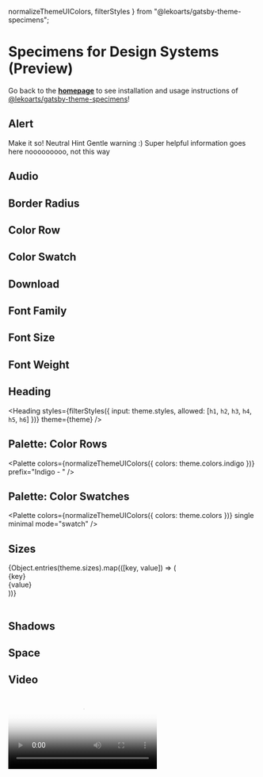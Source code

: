   normalizeThemeUIColors,
  filterStyles
} from "@lekoarts/gatsby-theme-specimens";

# Specimens for Design Systems (Preview)

Go back to the [**homepage**](/) to see installation and usage instructions of [@lekoarts/gatsby-theme-specimens](https://github.com/LekoArts/gatsby-themes/tree/master/themes/gatsby-theme-specimens)!

## Alert

<Alert type="success">Make it so!</Alert>
<Alert type="hint">Neutral Hint</Alert>
<Alert type="warning">Gentle warning :)</Alert>
<Alert type="info">Super helpful information goes here</Alert>
<Alert type="danger">nooooooooo, not this way</Alert>

## Audio

<Audio
  src="sounds/through_the_gate.mp3"
  name="Through the Gate"
  desc="Hundreds of years in the future, in a colonized Solar System, police detective Josephus Miller, born on Ceres in the asteroid belt, is sent to find a missing young woman, Juliette 'Julie' Andromeda Mao. James Holden, Executive Officer of the ice hauler Canterbury, is involved in a tragic incident that threatens to destabilize the uneasy peace between Earth, Mars and the Belt."
/>
<Audio src="../sounds/through_the_gate.mp3" />

## Border Radius

<BorderRadius radii={theme.radii} />

## Color Row

<ColorRow color="#000" name="Blackness" prefix="Dark - " />

## Color Swatch

<ColorSwatch color="#fff" />
<ColorSwatch color="#2d3748" name="Blueish" />
<ColorSwatch color="#667eea" name="Swift" />
<ColorSwatch color="#4fd1c5" name="4" prefix="Teal - " />

## Download

<Download
  name="Gatsby Themes Wallpaper"
  notes="Use for Social Media previews"
  src="../downloads/gatsby-themes-wallpaper.jpg"
/>
<Download name="Logo" bg="black" src="../downloads/logo.png" />

## Font Family

<FontFamily fonts={theme.fonts} />

## Font Size

<FontSize fontSizes={theme.fontSizes} />

## Font Weight

<FontWeight fontWeights={theme.fontWeights} />

## Heading

<Heading
  styles={filterStyles({
    input: theme.styles,
    allowed: [`h1`, `h2`, `h3`, `h4`, `h5`, `h6`]
  })}
  theme={theme}
/>

## Palette: Color Rows

<Palette
  colors={normalizeThemeUIColors({ colors: theme.colors.indigo })}
  prefix="Indigo - "
/>

## Palette: Color Swatches

<Palette
  colors={normalizeThemeUIColors({ colors: theme.colors })}
  single
  minimal
  mode="swatch"
/>

## Sizes

<Table
  columns={[`120px 1fr`]}
  titles={[`Token`, `Value`]}
  className="sizes-table"
>
  {Object.entries(theme.sizes).map(([key, value]) => (
    <div key={key}>
      <div>{key}</div>
      <div>{value}</div>
    </div>
  ))}
</Table>

## Shadows

<Shadow shadows={theme.shadows} />

## Space

<Space space={theme.space} />

## Video

<Video
  name="LekoArts Intro"
  src="../videos/intro.mp4"
  poster="../videos/intro_poster.jpg"
/>
